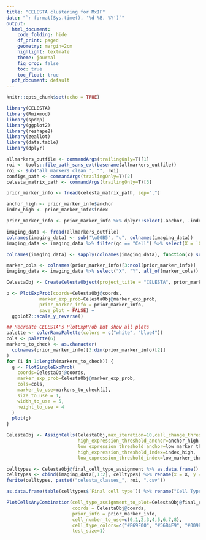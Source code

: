 ```yaml
---
title: "CELESTA clustering for MxIF"
date: "`r format(Sys.time(), '%d %B, %Y')`"
output:
  html_document:
    code_folding: hide
    df_print: paged 
    geometry: margin=2cm
    highlight: textmate
    theme: journal
    fig_crop: false
    toc: true
    toc_float: true
  pdf_document: default
---
```

<style type="text/css">
.main-container {
  max-width: 1200px;
  margin-left: auto;
  margin-right: auto;
}
</style>

```r
knitr::opts_chunk$set(echo = TRUE)

library(CELESTA)
library(Rmixmod)
library(spdep)
library(ggplot2)
library(reshape2)
library(zeallot)
library(data.table)
library(dplyr)
```

```r
allmarkers_outfile <- commandArgs(trailingOnly=T)[1]
roi <- tools::file_path_sans_ext(basename(allmarkers_outfile))
roi <- sub("all_markers_clean_", "", roi)
configs_path <- commandArgs(trailingOnly=T)[2]
celesta_matrix_path <- commandArgs(trailingOnly=T)[3]
```


```r
prior_marker_info <- fread(celesta_matrix_path, sep=",")

anchor_high <- prior_marker_info$anchor
index_high <- prior_marker_info$index

prior_marker_info <- prior_marker_info %>% dplyr::select(-anchor, -index)
```

```r
imaging_data <- fread(allmarkers_outfile)
colnames(imaging_data) <- sub("\u00B5", "u", colnames(imaging_data))
imaging_data <- imaging_data %>% filter(qc == "Cell") %>% select(X = `Centroid X um`, Y = `Centroid Y um`, contains("Cell: Mean"))

colnames(imaging_data) <- sapply(colnames(imaging_data), function(x) sub(": Cell: Mean", "", x))

marker_cols <- colnames(prior_marker_info)[3:ncol(prior_marker_info)]
imaging_data <- imaging_data %>% select("X", "Y", all_of(marker_cols))

CelestaObj <- CreateCelestaObject(project_title = "CELESTA", prior_marker_info, imaging_data)
```


```r
p <- PlotExpProb(coords=CelestaObj@coords,
            marker_exp_prob=CelestaObj@marker_exp_prob,
            prior_marker_info = prior_marker_info,
            save_plot = FALSE) +
  ggplot2::scale_y_reverse()
```

```r
## Recreate CELESTA's PlotExpProb but show all plots
palette <- colorRampPalette(colors = c("white", "blue4"))
cols <- palette(6)
markers_to_check <- as.character(
  colnames(prior_marker_info)[3:dim(prior_marker_info)[2]]
)
for (i in 1:length(markers_to_check)) {
  g <- PlotSingleExpProb(
    coords=CelestaObj@coords,
    marker_exp_prob=CelestaObj@marker_exp_prob,
    cols=cols,
    marker_to_use=markers_to_check[i],
    size_to_use = 1,
    width_to_use = 5,
    height_to_use = 4
  )
  plot(g)
}
```




```r
CelestaObj <- AssignCells(CelestaObj,max_iteration=10,cell_change_threshold=0.01,
                          high_expression_threshold_anchor=anchor_high,
                          low_expression_threshold_anchor=low_marker_threshold_anchor,
                          high_expression_threshold_index=index_high,
                          low_expression_threshold_index=low_marker_threshold_iteration)
```

```r
celltypes <- CelestaObj@final_cell_type_assignment %>% as.data.frame()
celltypes <- cbind(imaging_data[,1:2], celltypes) %>% rename(x = X, y = Y)
fwrite(celltypes, paste0("celesta_classes_", roi, ".csv"))

as.data.frame(table(celltypes$`Final cell type`)) %>% rename("Cell Type" = Var1)
```


```r
PlotCellsAnyCombination(cell_type_assignment_to_plot=CelestaObj@final_cell_type_assignment[,(CelestaObj@total_rounds+1)],
                        coords = CelestaObj@coords,
                        prior_info = prior_marker_info,
                        cell_number_to_use=c(0,1,2,3,4,5,6,7,8),
                        cell_type_colors=c("#E69F00", "#56B4E9", "#009E73", "#F0E442", "#0072B2", "#D55E00", "#CC79A7", "white"),
                        test_size=1)
```














